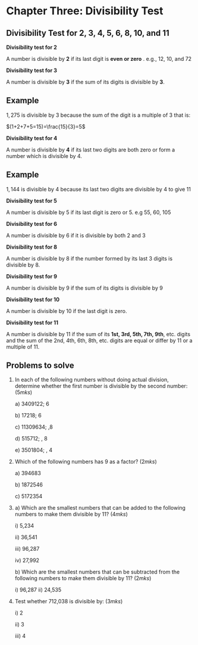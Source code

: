 # Chapter Three: Divisibility Test

## Divisibility Test for 2, 3, 4, 5, 6, 8, 10, and 11

**Divisibility test for 2**

A number is divisible by **2** if its last digit is **even or zero** . e.g., 12, 10, and 72

**Divisibility test for 3**

A number is divisible by **3** if the sum of its digits is divisible by **3**.

::: {.callout-note collapse="false"}
# Example

$1,275$ is divisible by 3 because the sum of the digit is a multiple of 3 that is:

$(1+2+7+5=15)=\frac{15}{3}=5$
:::

**Divisibility test for 4**

A number is divisible by **4** if its last two digits are both zero or form a number which is divisible by 4.

::: {.callout-note collapse="false"}
# Example

$1,144$ is divisible by 4 because its last two digits are divisible by 4 to give 11
:::

**Divisibility test for 5**

A number is divisible by 5 if its last digit is zero or 5. e.g 55, 60, 105

**Divisibility test for 6**

A number is divisible by 6 if it is divisible by both 2 and 3

**Divisibility test for 8**

A number is divisible by 8 if the number formed by its last 3 digits is divisible by 8.

**Divisibility test for 9**

A number is divisible by 9 if the sum of its digits is divisible by 9

**Divisibility test for 10**

A number is divisible by 10 if the last digit is zero.

**Divisibility test for 11**

A number is divisible by 11 if the sum of its **1st, 3rd, 5th, 7th, 9th**, etc. digits and the sum of the 2nd, 4th, 6th, 8th, etc. digits are equal or differ by 11 or a multiple of 11.

::: {.callout-note collapse="false"}
# Problems to solve

1.  In each of the following numbers without doing actual division, determine whether the first number is divisible by the second number: \hspace{8.8 cm} $(5mks)$

    a\) 3409122; 6

    b\) 17218; 6

    c\) 11309634; ,8

    d\) 515712; , 8

    e\) 3501804; , 4

2.  Which of the following numbers has 9 as a factor? \hspace{6cm} $(2mks)$

    a\) 394683

    b\) 1872546

    c\) 5172354

3.  a\) Which are the smallest numbers that can be added to the following numbers to make them divisible by 11? \hspace{10.8cm} $(4mks)$

    i\) 5,234

    ii\) 36,541

    iii\) 96,287

    iv\) 27,992

    b\) Which are the smallest numbers that can be subtracted from the following numbers to make them divisible by 11? \hspace{10cm} $(2mks)$

    i\) 96,287 ii) 24,535

4.  Test whether 712,038 is divisible by: \hspace{8.5cm} $(3mks)$

    i\) 2

    ii\) 3

    iii\) 4
:::
